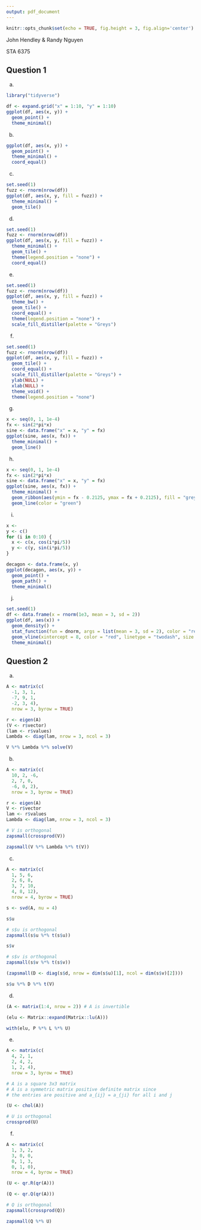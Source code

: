 ```yaml
---
output: pdf_document
---
```


```r
knitr::opts_chunk$set(echo = TRUE, fig.height = 3, fig.align='center')
```

John Hendley & Randy Nguyen \

STA 6375 

\begin{center}
Homework 3
\end{center}

## Question 1

a.
```r
library("tidyverse")

df <- expand.grid("x" = 1:10, "y" = 1:10) 
ggplot(df, aes(x, y)) +
  geom_point() +
  theme_minimal()
```

b.
```r
ggplot(df, aes(x, y)) +
  geom_point() +
  theme_minimal() +
  coord_equal()
```
  
c.
```r
set.seed(1)
fuzz <- rnorm(nrow(df))
ggplot(df, aes(x, y, fill = fuzz)) +
  theme_minimal() +
  geom_tile()
```
  
d.
```r
set.seed(1)
fuzz <- rnorm(nrow(df))
ggplot(df, aes(x, y, fill = fuzz)) +
  theme_minimal() +
  geom_tile() +
  theme(legend.position = "none") +
  coord_equal()
```
  
e.
```r
set.seed(1)
fuzz <- rnorm(nrow(df))
ggplot(df, aes(x, y, fill = fuzz)) +
  theme_bw() +
  geom_tile() +
  coord_equal() +
  theme(legend.position = "none") +
  scale_fill_distiller(palette = "Greys")
```
  
f.
```r
set.seed(1)
fuzz <- rnorm(nrow(df))
ggplot(df, aes(x, y, fill = fuzz)) +
  geom_tile() +
  coord_equal() +
  scale_fill_distiller(palette = "Greys") +
  ylab(NULL) +
  xlab(NULL) +
  theme_void() +
  theme(legend.position = "none")
```
  
g.
```r
x <- seq(0, 1, 1e-4)
fx <- sin(2*pi*x)
sine <- data.frame("x" = x, "y" = fx)
ggplot(sine, aes(x, fx)) +
  theme_minimal() +
  geom_line()
```
  
h.
```r
x <- seq(0, 1, 1e-4)
fx <- sin(2*pi*x)
sine <- data.frame("x" = x, "y" = fx)
ggplot(sine, aes(x, fx)) +
  theme_minimal() +
  geom_ribbon(aes(ymin = fx - 0.2125, ymax = fx + 0.2125), fill = "grey50", alpha = 0.7) +
  geom_line(color = "green")
```

i.
```r
x <- 
y <- c()
for (i in 0:10) {
  x <- c(x, cos(i*pi/5))
  y <- c(y, sin(i*pi/5))
}

decagon <- data.frame(x, y)
ggplot(decagon, aes(x, y)) +
  geom_point() +
  geom_path() +
  theme_minimal()

```


j.
```r
set.seed(1)
df <- data.frame(x = rnorm(1e3, mean = 3, sd = 2))
ggplot(df, aes(x)) +
  geom_density() +
  stat_function(fun = dnorm, args = list(mean = 3, sd = 2), color = "red") +
  geom_vline(xintercept = 8, color = "red", linetype = "twodash", size = 1) +
  theme_minimal()
```

## Question 2

a. 
```r
A <- matrix(c(
  -1, 3, 1,
  -7, 9, 1,
  -2, 3, 4),
  nrow = 3, byrow = TRUE)

r <- eigen(A)
(V <- r$vector)
(lam <- r$values)
Lambda <- diag(lam, nrow = 3, ncol = 3)

V %*% Lambda %*% solve(V)
```


b.
```r
A <- matrix(c(
  10, 2, -6,
  2, 7, 0,
  -6, 0, 2),
  nrow = 3, byrow = TRUE)

r <- eigen(A)
V <- r$vector
lam <- r$values
Lambda <- diag(lam, nrow = 3, ncol = 3)

# V is orthogonal
zapsmall(crossprod(V))

zapsmall(V %*% Lambda %*% t(V))
```


c.
```r
A <- matrix(c(
  1, 5, 6,
  2, 6, 8,
  3, 7, 10,
  4, 8, 12),
  nrow = 4, byrow = TRUE)

s <- svd(A, nu = 4)

s$u

# s$u is orthogonal
zapsmall(s$u %*% t(s$u))

s$v

# s$v is orthogonal
zapsmall(s$v %*% t(s$v))

(zapsmall(D <- diag(s$d, nrow = dim(s$u)[1], ncol = dim(s$v)[2])))

s$u %*% D %*% t(V)
```


d.
```r
(A <- matrix(1:4, nrow = 2)) # A is invertible

(elu <- Matrix::expand(Matrix::lu(A)))

with(elu, P %*% L %*% U)
```


e.
```r
A <- matrix(c(
  4, 2, 1,
  2, 4, 2,
  1, 2, 4),
  nrow = 3, byrow = TRUE)

# A is a square 3x3 matrix
# A is a symmetric matrix positive definite matrix since
# the entries are positive and a_{ij} = a_{ji} for all i and j

(U <- chol(A))

# U is orthogonal
crossprod(U)
```

f.
```r
A <- matrix(c(
  1, 3, 2,
  3, 0, 0,
  0, 1, 3,
  0, 1, 0),
  nrow = 4, byrow = TRUE)

(U <- qr.R(qr(A)))

(Q <- qr.Q(qr(A)))

# Q is orthogonal 
zapsmall(crossprod(Q))

zapsmall(Q %*% U)
```